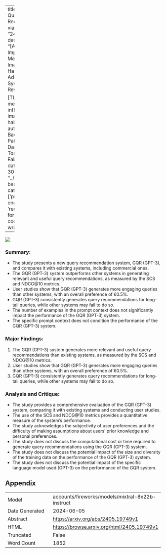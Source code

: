 
---
title: "Generating Query Recommendations via LLMs"
id: "2405.19749v1"
description: "[ARTICLE] The Impact of Social Media on Body Image and Eating Habits in Adolescents: A Systematic Review

[TL;DR] Social media negatively influences body image and eating habits in teens."
author: Andrea Bacciu, Enrico Palumbo, Andreas Damianou, Nicola Tonellotto, Fabrizio Silvestri
date: "2024-05-30"
image: "../../../bayesian-beagle.png"
categories: ['prompt-engineering', 'recommender']
format:
  html:
    code-overflow: wrap
---

![](../../../bayesian-beagle.png)

### Summary:
- The study presents a new query recommendation system, GQR (GPT-3), and compares it with existing systems, including commercial ones.
- The GQR (GPT-3) system outperforms other systems in generating relevant and useful query recommendations, as measured by the SCS and NDCG@10 metrics.
- User studies show that GQR (GPT-3) generates more engaging queries than other systems, with an overall preference of 60.5%.
- GQR (GPT-3) consistently generates query recommendations for long-tail queries, while other systems may fail to do so.
- The number of examples in the prompt context does not significantly impact the performance of the GQR (GPT-3) system.
- The specific prompt context does not condition the performance of the GQR (GPT-3) system.

### Major Findings:
1. The GQR (GPT-3) system generates more relevant and useful query recommendations than existing systems, as measured by the SCS and NDCG@10 metrics.
2. User studies show that GQR (GPT-3) generates more engaging queries than other systems, with an overall preference of 60.5%.
3. GQR (GPT-3) consistently generates query recommendations for long-tail queries, while other systems may fail to do so.

### Analysis and Critique:
- The study provides a comprehensive evaluation of the GQR (GPT-3) system, comparing it with existing systems and conducting user studies.
- The use of the SCS and NDCG@10 metrics provides a quantitative measure of the system's performance.
- The study acknowledges the subjectivity of user preferences and the difficulty of making assumptions about users' prior knowledge and personal preferences.
- The study does not discuss the computational cost or time required to generate query recommendations using the GQR (GPT-3) system.
- The study does not discuss the potential impact of the size and diversity of the training data on the performance of the GQR (GPT-3) system.
- The study does not discuss the potential impact of the specific language model used (GPT-3) on the performance of the GQR system.

## Appendix

|          |          |
|----------|----------|
| Model     | accounts/fireworks/models/mixtral-8x22b-instruct       |
| Date Generated     | 2024-06-05       |
| Abstract | [https://arxiv.org/abs/2405.19749v1](https://arxiv.org/abs/2405.19749v1)        |
| HTML     | [https://browse.arxiv.org/html/2405.19749v1](https://browse.arxiv.org/html/2405.19749v1)       |
| Truncated       | False       |
| Word Count       | 1852       |
